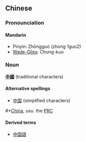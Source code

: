 == Chinese ==
===Pronounciation===
====Mandarin====
*Pinyin: Zhōngguó (zhong 1guo2)
*[[Wade-Giles]]: Chung-kuo

===Noun===
'''[[中國]]''' (traditional characters)

====Alternative spellings====
*[[中国]] (simplified characters)

#*[[China]], ''usu.'' the [[PRC]]

====Derived terms====
*[[中国語]]